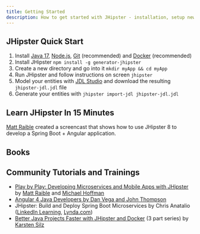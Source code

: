 ```yaml
---
title: Getting Started
description: How to get started with JHipster - installation, setup new project, books, tutorials and trainings
---
```


## JHipster Quick Start

1. Install [Java 17](https://adoptium.net/temurin/releases/?version=17), [Node.js](http://nodejs.org/), [Git](http://git-scm.com/) (recommended) and [Docker](docker-compose/) (recommended)
2. Install JHipster `npm install -g generator-jhipster`
3. Create a new directory and go into it `mkdir myApp && cd myApp`
4. Run JHipster and follow instructions on screen `jhipster`
5. Model your entities with [JDL Studio](https://start.jhipster.tech/jdl-studio/) and download the resulting `jhipster-jdl.jdl` file
6. Generate your entities with `jhipster import-jdl jhipster-jdl.jdl`


## Learn JHipster In 15 Minutes

[Matt Raible](https://x.com/mraible) created a screencast that shows how to use JHipster 8 to develop a Spring Boot + Angular application.

<EmbeddedVideo video="IfyjKCt6YHE" />


## Books

<Books />


## Community Tutorials and Trainings

- [Play by Play: Developing Microservices and Mobile Apps with JHipster](https://www.pluralsight.com/courses/play-by-play-developing-microservices-mobile-apps-jhipster) by [Matt Raible](https://x.com/mraible) and [Michael Hoffman](https://x.com/mhi_inc)
- [Angular 4 Java Developers by Dan Vega and John Thompson](https://therealdanvega.teachable.com/p/jhipster/?product_id=456739&coupon_code=JHIPSTER)
- JHipster: Build and Deploy Spring Boot Microservices by Chris Anatalio ([LinkedIn Learning](https://www.linkedin.com/learning/jhipster-build-and-deploy-spring-boot-microservices), [Lynda.com](https://www.lynda.com/course-tutorials/JHipster-Build-Deploy-Microservices/624352-2.html))
- [Better Java Projects Faster with JHipster and Docker](https://betterprojectsfaster.com/learn/tutorial-jhipster-docker-01) (3 part series) by [Karsten Silz](https://betterprojectsfaster.com/about/)

